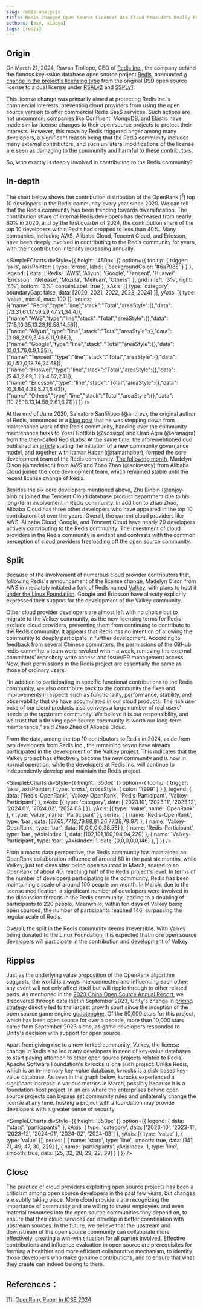 ```yaml
---
slug: redis-analysis
title: Redis Changed Open Source License! Are Cloud Providers Really Freeloading off the Open Source Community?
authors: [zsy, xiaoya]
tags: [redis]
---
```


## Origin

On March 21, 2024, Rowan Trollope, CEO of [Redis Inc.](https://redis.com/), the company behind the famous key-value database open source project [Redis](https://github.com/redis/redis), announced [a change in the project's licensing type](https://redis.com/blog/redis-adopts-dual-source-available-licensing/) from the original BSD open source license to a dual license under [RSALv2](https://redis.com/legal/rsalv2-agreement/) and [SSPLv1](https://www.mongodb.com/legal/licensing/server-side-public-license).

This license change was primarily aimed at protecting Redis Inc.'s commercial interests, preventing cloud providers from using the open source version to offer commercial Redis SaaS services. Such actions are not uncommon; companies like Confluent, MongoDB, and Elastic have made similar license changes to their open source projects to protect their interests. However, this move by Redis triggered anger among many developers, a significant reason being that the Redis community includes many external contributors, and such unilateral modifications of the license are seen as damaging to the community and harmful to these contributors.

So, who exactly is deeply involved in contributing to the Redis community?

## In-depth

The chart below shows the contribution distribution of the OpenRank [<sup>1</sup>] top 10 developers in the Redis community every year since 2020. We can tell that the Redis community has been trending towards diversification. The contribution share of internal Redis developers has decreased from nearly 80% in 2020, and by the first quarter of 2024, the contribution share of the top 10 developers within Redis had dropped to less than 40%. Many companies, including AWS, Alibaba Cloud, Tencent Cloud, and Ericsson, have been deeply involved in contributing to the Redis community for years, with their contribution intensity increasing annually.


<SimpleECharts divStyle={{ height: '450px' }} option={{
  tooltip: { trigger: 'axis', axisPointer: { type: 'cross', label: { backgroundColor: '#6a7985' } } },
  legend: {
    data: ['Redis', 'AWS', 'Aliyun', 'Google', 'Tencent', 'Huawei', 'Ericsson', 'Netease', 'Mozilla', 'Meituan', 'Others']
  },
  grid: { left: '3%', right: '4%', bottom: '3%', containLabel: true },
  xAxis: [{ type: 'category', boundaryGap: false, data: [2020, 2021, 2022, 2023, 2024] }],
  yAxis: [{ type: 'value', min: 0, max: 100 }],
  series: [{"name":"Redis","type":"line","stack":"Total","areaStyle":{},"data":[73.31,61.17,59.29,47.21,34.4]},{"name":"AWS","type":"line","stack":"Total","areaStyle":{},"data":[7.15,10.35,13.28,19.58,14.56]},{"name":"Aliyun","type":"line","stack":"Total","areaStyle":{},"data":[3.88,2.09,3.46,6.11,9.86]},{"name":"Google","type":"line","stack":"Total","areaStyle":{},"data":[0,0,1.76,0.9,1.25]},{"name":"Tencent","type":"line","stack":"Total","areaStyle":{},"data":[0,1.52,0,13.76,24.68]},{"name":"Huawei","type":"line","stack":"Total","areaStyle":{},"data":[5.43,2.89,3.23,4.62,2.11]},{"name":"Ericsson","type":"line","stack":"Total","areaStyle":{},"data":[0,3.84,4.39,5.21,6.43]},{"name":"Others","type":"line","stack":"Total","areaStyle":{},"data":[10.25,18.13,14.58,2.61,6.71]}]
}} />

At the end of June 2020, Salvatore Sanfilippo (@antirez), the original author of Redis, announced in a [blog post](http://antirez.com/news/133) that he was stepping down from maintenance work of the Redis community, handing over the community maintenance tasks to Yossi Gottlieb (@yossigo) and Oran Agra (@oranagra) from the then-called RedisLabs. At the same time, the aforementioned duo published an [article](https://redis.com/blog/new-governance-for-redis/) stating the initiation of a new community governance model, and together with Itamar Haber (@itamarhaber), formed the core development team of the Redis community. [The following month](https://redis.com/blog/redis-core-team-update/), Madelyn Olson (@madolson) from AWS and Zhao Zhao (@soloestoy) from Alibaba Cloud joined the core development team, which remained stable until the recent license change of Redis.

Besides the six core developers mentioned above, Zhu Binbin (@enjoy-binbin) joined the Tencent Cloud database product department due to his long-term involvement in Redis community. In addition to Zhao Zhao, Alibaba Cloud has three other developers who have appeared in the top 10 contributors list over the years. Overall, the current cloud providers like AWS, Alibaba Cloud, Google, and Tencent Cloud have nearly 20 developers actively contributing to the Redis community. The investment of cloud providers in the Redis community is evident and contrasts with the common perception of cloud providers freeloading off the open source community.

## Split

Because of the involvement of numerous cloud provider contributors that, following Redis's announcement of the license change, Madelyn Olson from AWS immediately initiated a fork of Redis named [Valkey](https://github.com/valkey-io/valkey), with plans to host it [under the Linux Foundation](https://www.linuxfoundation.org/press/linux-foundation-launches-open-source-valkey-community). Google and Ericsson have already explicitly expressed their support for the development of the Valkey community.

Other cloud provider developers are almost left with no choice but to migrate to the Valkey community, as the new licensing terms for Redis exclude cloud providers, preventing them from continuing to contribute to the Redis community. It appears that Redis has no intention of allowing the community to deeply participate in further development. According to feedback from several Chinese committers, the permissions of the GitHub redis-committers team were revoked within a week, removing the external committers' repository write access and Issue/PR management access. Now, their permissions in the Redis project are essentially the same as those of ordinary users.

"In addition to participating in specific functional contributions to the Redis community, we also contribute back to the community the fixes and improvements in aspects such as functionality, performance, stability, and observability that we have accumulated in our cloud products. The rich user base of our cloud products also conveys a large number of real users' needs to the upstream community. We believe it is our responsibility, and we trust that a thriving open source community is worth our long-term maintenance," said Zhao Zhao of Alibaba Cloud.

From the data, among the top 10 contributors to Redis in 2024, aside from two developers from Redis Inc., the remaining seven have already participated in the development of the Valkey project. This indicates that the Valkey project has effectively become the new community and is now in normal operation, while the developers at Redis Inc. will continue to independently develop and maintain the Redis project.

<SimpleECharts divStyle={{ height: '350px' }} option={{
  tooltip: { trigger: 'axis', axisPointer: { type: 'cross', crossStyle: { color: '#999' } } },
  legend: { data: ['Redis-OpenRank', 'Valkey-OpenRank', 'Redis-Participant', 'Valkey-Participant'] },
  xAxis: [{ type: 'category', data: ['2023.10', '2023.11', '2023.12', '2024.01', '2024.02', '2024.03'] }],
  yAxis: [{ type: 'value', name: 'OpenRank' }, { type: 'value', name: 'Participant' }],
  series: [
    { name: 'Redis-OpenRank', type: 'bar', data: [67.65,77.12,79.88,81.26,77.38,79.97] },
    { name: 'Valkey-OpenRank', type: 'bar', data: [0,0,0,0,0,38.53] },
    { name: 'Redis-Participant', type: 'bar', yAxisIndex: 1, data: [102,101,100,104,94,220] },
    { name: 'Valkey-Participant', type: 'bar', yAxisIndex: 1, data: [0,0,0,0,0,146] },
  ]
}} />

From a macro data perspective, the Redis community has maintained an OpenRank collaboration influence of around 80 in the past six months, while Valkey, just ten days after being open sourced in March, soared to an OpenRank of about 40, reaching half of the Redis project's level. In terms of the number of developers participating in the community, Redis has been maintaining a scale of around 100 people per month. In March, due to the license modification, a significant number of developers were involved in the discussion threads in the Redis community, leading to a doubling of participants to 220 people. Meanwhile, within ten days of Valkey being open sourced, the number of participants reached 146, surpassing the regular scale of Redis.

Overall, the split in the Redis community seems irreversible. With Valkey being donated to the Linux Foundation, it is expected that more open source developers will participate in the contribution and development of Valkey.

## Ripples

Just as the underlying value proposition of the OpenRank algorithm suggests, the world is always interconnected and influencing each other; any event will not only affect itself but will ripple through to other related parts. As mentioned in the [2023 China Open Source Annual Report](https://kaiyuanshe.github.io/2023-China-Open-Source-Report/), we discovered through data that in September 2023, Unity's change in [pricing strategy](https://www.theverge.com/2023/9/12/23870547/unit-price-change-game-development) directly led to the largest growth spurt since the inception of the open source game engine [godotengine](https://github.com/godotengine/godot). Of the 80,000 stars for this project, which has been open source for over a decade, more than 10,000 stars came from September 2023 alone, as game developers responded to Unity's decision with support for open source.

Apart from giving rise to a new forked community, Valkey, the license change in Redis also led many developers in need of key-value databases to start paying attention to other open source projects related to Redis. Apache Software Foundation's kvrocks is one such project. Unlike Redis, which is an in-memory key-value database, kvrocks is a disk-based key-value database. As seen in the graph below, kvrocks experienced a significant increase in various metrics in March, possibly because it is a foundation-host project. In an era where the enterprises behind open source projects can bypass set community rules and unilaterally change the license at any time, hosting a project with a foundation may provide developers with a greater sense of security.

<SimpleECharts divStyle={{ height: '350px' }} option={{
  legend: { data: ['stars', 'participants'] },
  xAxis: { type: 'category', data: ['2023-10', '2023-11', '2023-12', '2024-01', '2024-02', '2024-03'] },
  yAxis: [{ type: 'value' }, { type: 'value' }],
  series: [
    { name: 'stars', type: 'line', smooth: true, data: [141, 71, 49, 47, 30, 229] },
    { name: 'participants', yAxisIndex: 1, type: 'line', smooth: true, data: [25, 32, 28, 29, 22, 39] }
  ]
}} />

## Close

The practice of cloud providers exploiting open source projects has been a criticism among open source developers in the past few years, but changes are subtly taking place. More cloud providers are recognizing the importance of community and are willing to invest employees and even material resources into the open source communities they depend on, to ensure that their cloud services can develop in better coordination with upstream sources.
In the future, we believe that the upstream and downstream of the open source community can collaborate more effectively, creating a win-win situation for all parties involved. Effective contributions and influence evaluation in open source are prerequisites for forming a healthier and more efficient collaborative mechanism, to identify those developers who make genuine contributions, and to ensure that what they create can indeed belong to them.

## References：

[1]: [OpenRank Paper in ICSE 2024](https://www.researchgate.net/publication/376686121_OpenRank_Leaderboard_Motivating_Open_Source_Collaborations_Through_Social_Network_Evaluation_in_Alibaba)
